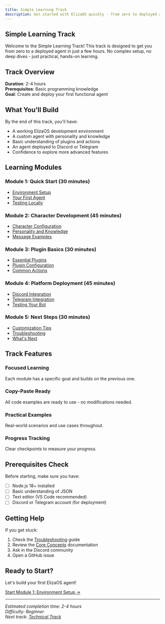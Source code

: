 ```yaml
---
title: Simple Learning Track
description: Get started with ElizaOS quickly - from zero to deployed agent
---
```


## Simple Learning Track

Welcome to the Simple Learning Track! This track is designed to get you from zero to a deployed
agent in just a few hours. No complex setup, no deep dives - just practical, hands-on learning.

## Track Overview

**Duration**: 2-4 hours  
**Prerequisites**: Basic programming knowledge  
**Goal**: Create and deploy your first functional agent

## What You'll Build

By the end of this track, you'll have:

- A working ElizaOS development environment
- A custom agent with personality and knowledge
- Basic understanding of plugins and actions
- An agent deployed to Discord or Telegram
- Confidence to explore more advanced features

## Learning Modules

### Module 1: Quick Start (30 minutes)

- [Environment Setup](./01-environment-setup)
- [Your First Agent](./02-first-agent)
- [Testing Locally](./03-local-testing)

### Module 2: Character Development (45 minutes)

- [Character Configuration](./04-character-config)
- [Personality and Knowledge](./05-personality-knowledge)
- [Message Examples](./06-message-examples)

### Module 3: Plugin Basics (30 minutes)

- [Essential Plugins](./07-essential-plugins)
- [Plugin Configuration](./08-plugin-config)
- [Common Actions](./09-common-actions)

### Module 4: Platform Deployment (45 minutes)

- [Discord Integration](./10-discord-setup)
- [Telegram Integration](./11-telegram-setup)
- [Testing Your Bot](./12-bot-testing)

### Module 5: Next Steps (30 minutes)

- [Customization Tips](./13-customization)
- [Troubleshooting](./14-troubleshooting)
- [What's Next](./15-whats-next)

## Track Features

### Focused Learning

Each module has a specific goal and builds on the previous one.

### Copy-Paste Ready

All code examples are ready to use - no modifications needed.

### Practical Examples

Real-world scenarios and use cases throughout.

### Progress Tracking

Clear checkpoints to measure your progress.

## Prerequisites Check

Before starting, make sure you have:

- [ ] Node.js 18+ installed
- [ ] Basic understanding of JSON
- [ ] Text editor (VS Code recommended)
- [ ] Discord or Telegram account (for deployment)

## Getting Help

If you get stuck:

1. Check the [Troubleshooting](./14-troubleshooting) guide
2. Review the [Core Concepts](../../core-concepts/) documentation
3. Ask in the Discord community
4. Open a GitHub issue

## Ready to Start?

Let's build your first ElizaOS agent!

[Start Module 1: Environment Setup →](./01-environment-setup)

---

_Estimated completion time: 2-4 hours_  
_Difficulty: Beginner_  
_Next track: [Technical Track](../technical/)_
